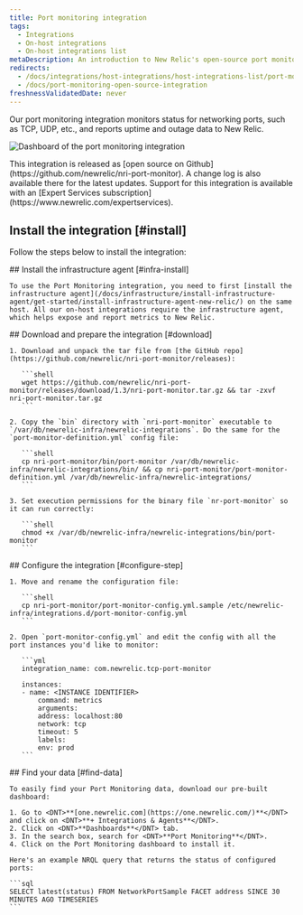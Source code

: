 ```yaml
---
title: Port monitoring integration
tags:
  - Integrations
  - On-host integrations
  - On-host integrations list
metaDescription: An introduction to New Relic's open-source port monitoring integration.
redirects:
  - /docs/integrations/host-integrations/host-integrations-list/port-monitoring-integration
  - /docs/port-monitoring-open-source-integration
freshnessValidatedDate: never
---
```


Our port monitoring integration monitors status for networking ports, such as TCP, UDP, etc., and reports uptime and outage data to New Relic.

<img
  title="port-dashboard"
  alt="Dashboard of the port monitoring integration"
  src="/images/infrastructure_screenshot-crop_port-monitoring-dashboard.webp"
/>

<Callout variant="tip">
  This integration is released as [open source on Github](https://github.com/newrelic/nri-port-monitor). A change log is also available there for the latest updates. Support for this integration is available with an [Expert Services subscription](https://www.newrelic.com/expertservices).
</Callout>

## Install the integration [#install]

Follow the steps below to install the integration:

<Steps>
  <Step>
    ## Install the infrastructure agent [#infra-install]

    To use the Port Monitoring integration, you need to first [install the infrastructure agent](/docs/infrastructure/install-infrastructure-agent/get-started/install-infrastructure-agent-new-relic/) on the same host. All our on-host integrations require the infrastructure agent, which helps expose and report metrics to New Relic.
  </Step>

  <Step>
    ## Download and prepare the integration [#download]

    1. Download and unpack the tar file from [the GitHub repo](https://github.com/newrelic/nri-port-monitor/releases):

       ```shell
       wget https://github.com/newrelic/nri-port-monitor/releases/download/1.3/nri-port-monitor.tar.gz && tar -zxvf nri-port-monitor.tar.gz  
       ```

    2. Copy the `bin` directory with `nri-port-monitor` executable to `/var/db/newrelic-infra/newrelic-integrations`. Do the same for the `port-monitor-definition.yml` config file:

       ```shell
       cp nri-port-monitor/bin/port-monitor /var/db/newrelic-infra/newrelic-integrations/bin/ && cp nri-port-monitor/port-monitor-definition.yml /var/db/newrelic-infra/newrelic-integrations/
       ```

    3. Set execution permissions for the binary file `nr-port-monitor` so it can run correctly:

       ```shell
       chmod +x /var/db/newrelic-infra/newrelic-integrations/bin/port-monitor
       ```
  </Step>

  <Step>
    ## Configure the integration [#configure-step]

    1. Move and rename the configuration file:

       ```shell
       cp nri-port-monitor/port-monitor-config.yml.sample /etc/newrelic-infra/integrations.d/port-monitor-config.yml
       ```

    2. Open `port-monitor-config.yml` and edit the config with all the port instances you'd like to monitor:

       ```yml
       integration_name: com.newrelic.tcp-port-monitor

       instances:
       - name: <INSTANCE IDENTIFIER>
           command: metrics
           arguments:
           address: localhost:80
           network: tcp
           timeout: 5
           labels:
           env: prod
       ```
  </Step>

  <Step>
    ## Find your data [#find-data]

    To easily find your Port Monitoring data, download our pre-built dashboard:

    1. Go to <DNT>**[one.newrelic.com](https://one.newrelic.com/)**</DNT> and click on <DNT>**+ Integrations & Agents**</DNT>.
    2. Click on <DNT>**Dashboards**</DNT> tab.
    3. In the search box, search for <DNT>**Port Monitoring**</DNT>.
    4. Click on the Port Monitoring dashboard to install it.

    Here's an example NRQL query that returns the status of configured ports:

    ```sql
    SELECT latest(status) FROM NetworkPortSample FACET address SINCE 30 MINUTES AGO TIMESERIES
    ```
  </Step>
</Steps>
